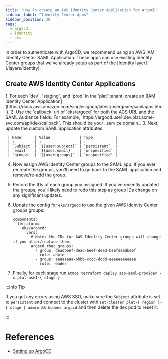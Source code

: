 ```yaml
---
title: "How to create an AWS Identity Center Application for ArgoCD"
sidebar_label: "Identity Center Apps"
sidebar_position: 30
tags:
  - argocd
  - identity
  - eks
---
```


<Intro>
  In order to authenticate with ArgoCD, we recommend using an AWS IAM Identity Center SAML Application. These apps can use existing Identity Center groups that we've already setup as part of the [Identity layer](/layers/identity).
</Intro>

## Create AWS Identity Center Applications

<Steps>
  1. For each `dev`, `staging`, and `prod` in the `plat` tenant, create an [IAM Identity Center Application](https://docs.aws.amazon.com/singlesignon/latest/userguide/samlapps.html).
  2. Use the 'callback' url of `eks/argocd` for both the ACS URL and the SAML Audience fields. For example, `https://argocd.use1.dev.plat.acme-svc.com/api/dex/callback`. This should be your _service domain_.
  3. Next, update the custom SAML application attributes:

     | Name      | Value             | Type          |
     | :-------- | :---------------- | :------------ |
     | `Subject` | `${user:subject}` | `persistent`  |
     | `email`   | `${user:email}`   | `unspecified` |
     | `groups`  | `${user:groups}`  | `unspecified` |

  4. Now assign AWS Identity Center groups to the SAML app. If you ever recreate the groups, you'll need to go back to the SAML application and remove/re-add the group.
  5. Record the IDs of each group you assigned. If you've recently updated the groups, you'll likely need to redo this step as group IDs change on any significant updates.
  6. Update the config for `eks/argocd` to use the given AWS Identity Center groups groups:

      ```console
      components:
        terraform:
          eks/argocd:
            vars:
              # Note: the IDs for AWS Identity Center groups will change if you alter/replace them:
              argocd_rbac_groups:
                - group: deadbeef-dead-beef-dead-beefdeadbeef
                  role: admin
                - group: aaaaaaaa-bbbb-cccc-dddd-eeeeeeeeeeee
                  role: reader
      ```

  7. Finally, for each stage run `atmos terraform deploy sso-saml-provider -s plat-use1-{ stage }`

</Steps>

:::info Tip

If you get any errors using AWS SSO, make sure the `Subject` attribute is set to `persistent` and connect to the cluster with `set-cluster plat-{ region }-{ stage } admin && kubens argocd` and then delete the dex pod to reset it.

:::

# References
- [Setting up ArgoCD](/reference-architecture/setup/argocd/)
